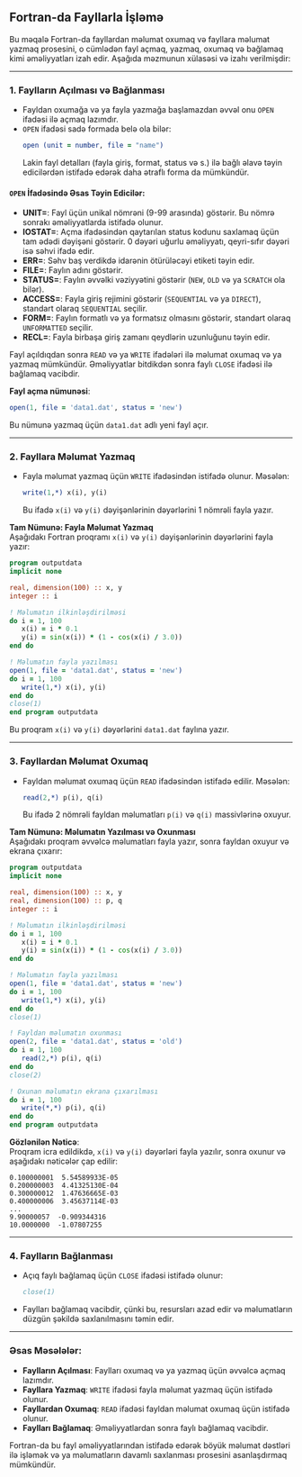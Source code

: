 ## Fortran-da Fayllarla İşləmə

Bu məqalə Fortran-da fayllardan məlumat oxumaq və fayllara məlumat yazmaq prosesini, o cümlədən fayl açmaq, yazmaq, oxumaq və bağlamaq kimi əməliyyatları izah edir. Aşağıda məzmunun xülasəsi və izahı verilmişdir:

---

### 1. **Faylların Açılması və Bağlanması**
   - Fayldan oxumağa və ya fayla yazmağa başlamazdan əvvəl onu `OPEN` ifadəsi ilə açmaq lazımdır.
   - `OPEN` ifadəsi sadə formada belə ola bilər:
     ```fortran
     open (unit = number, file = "name")
     ```
     Lakin fayl detalları (fayla giriş, format, status və s.) ilə bağlı əlavə təyin edicilərdən istifadə edərək daha ətraflı forma da mümkündür.

#### `OPEN` İfadəsində Əsas Təyin Edicilər:
   - **UNIT=**: Fayl üçün unikal nömrəni (9-99 arasında) göstərir. Bu nömrə sonrakı əməliyyatlarda istifadə olunur.
   - **IOSTAT=**: Açma ifadəsindən qaytarılan status kodunu saxlamaq üçün tam ədədi dəyişəni göstərir. 0 dəyəri uğurlu əməliyyatı, qeyri-sıfır dəyəri isə səhvi ifadə edir.
   - **ERR=**: Səhv baş verdikdə idarənin ötürüləcəyi etiketi təyin edir.
   - **FILE=**: Faylın adını göstərir.
   - **STATUS=**: Faylın əvvəlki vəziyyətini göstərir (`NEW`, `OLD` və ya `SCRATCH` ola bilər).
   - **ACCESS=**: Fayla giriş rejimini göstərir (`SEQUENTIAL` və ya `DIRECT`), standart olaraq `SEQUENTIAL` seçilir.
   - **FORM=**: Faylın formatlı və ya formatsız olmasını göstərir, standart olaraq `UNFORMATTED` seçilir.
   - **RECL=**: Fayla birbaşa giriş zamanı qeydlərin uzunluğunu təyin edir.

   Fayl açıldıqdan sonra `READ` və ya `WRITE` ifadələri ilə məlumat oxumaq və ya yazmaq mümkündür. Əməliyyatlar bitdikdən sonra faylı `CLOSE` ifadəsi ilə bağlamaq vacibdir.

   **Fayl açma nümunəsi**:
   ```fortran
   open(1, file = 'data1.dat', status = 'new')
   ```
   Bu nümunə yazmaq üçün `data1.dat` adlı yeni fayl açır.

---

### 2. **Fayllara Məlumat Yazmaq**
   - Fayla məlumat yazmaq üçün `WRITE` ifadəsindən istifadə olunur. Məsələn:
     ```fortran
     write(1,*) x(i), y(i)
     ```
     Bu ifadə `x(i)` və `y(i)` dəyişənlərinin dəyərlərini 1 nömrəli fayla yazır.

   **Tam Nümunə: Fayla Məlumat Yazmaq**  
   Aşağıdakı Fortran proqramı `x(i)` və `y(i)` dəyişənlərinin dəyərlərini fayla yazır:
   ```fortran
   program outputdata
   implicit none

   real, dimension(100) :: x, y
   integer :: i

   ! Məlumatın ilkinləşdirilməsi
   do i = 1, 100
      x(i) = i * 0.1
      y(i) = sin(x(i)) * (1 - cos(x(i) / 3.0))
   end do

   ! Məlumatın fayla yazılması
   open(1, file = 'data1.dat', status = 'new')
   do i = 1, 100
      write(1,*) x(i), y(i)
   end do
   close(1)
   end program outputdata
   ```

   Bu proqram `x(i)` və `y(i)` dəyərlərini `data1.dat` faylına yazır.

---

### 3. **Fayllardan Məlumat Oxumaq**
   - Fayldan məlumat oxumaq üçün `READ` ifadəsindən istifadə edilir. Məsələn:
     ```fortran
     read(2,*) p(i), q(i)
     ```
     Bu ifadə 2 nömrəli fayldan məlumatları `p(i)` və `q(i)` massivlərinə oxuyur.

   **Tam Nümunə: Məlumatın Yazılması və Oxunması**  
   Aşağıdakı proqram əvvəlcə məlumatları fayla yazır, sonra fayldan oxuyur və ekrana çıxarır:
   ```fortran
   program outputdata
   implicit none

   real, dimension(100) :: x, y
   real, dimension(100) :: p, q
   integer :: i

   ! Məlumatın ilkinləşdirilməsi
   do i = 1, 100
      x(i) = i * 0.1
      y(i) = sin(x(i)) * (1 - cos(x(i) / 3.0))
   end do

   ! Məlumatın fayla yazılması
   open(1, file = 'data1.dat', status = 'new')
   do i = 1, 100
      write(1,*) x(i), y(i)
   end do
   close(1)

   ! Fayldan məlumatın oxunması
   open(2, file = 'data1.dat', status = 'old')
   do i = 1, 100
      read(2,*) p(i), q(i)
   end do
   close(2)

   ! Oxunan məlumatın ekrana çıxarılması
   do i = 1, 100
      write(*,*) p(i), q(i)
   end do
   end program outputdata
   ```

   **Gözlənilən Nəticə**:  
   Proqram icra edildikdə, `x(i)` və `y(i)` dəyərləri fayla yazılır, sonra oxunur və aşağıdakı nəticələr çap edilir:
   ```
   0.100000001  5.54589933E-05
   0.200000003  4.41325130E-04
   0.300000012  1.47636665E-03
   0.400000006  3.45637114E-03
   ...
   9.90000057  -0.909344316
   10.0000000  -1.07807255
   ```

---

### 4. **Faylların Bağlanması**
   - Açıq faylı bağlamaq üçün `CLOSE` ifadəsi istifadə olunur:
     ```fortran
     close(1)
     ```
   - Faylları bağlamaq vacibdir, çünki bu, resursları azad edir və məlumatların düzgün şəkildə saxlanılmasını təmin edir.

---

### Əsas Məsələlər:
   - **Faylların Açılması**: Faylları oxumaq və ya yazmaq üçün əvvəlcə açmaq lazımdır.
   - **Fayllara Yazmaq**: `WRITE` ifadəsi fayla məlumat yazmaq üçün istifadə olunur.
   - **Fayllardan Oxumaq**: `READ` ifadəsi fayldan məlumat oxumaq üçün istifadə olunur.
   - **Faylları Bağlamaq**: Əməliyyatlardan sonra faylı bağlamaq vacibdir.

Fortran-da bu fayl əməliyyatlarından istifadə edərək böyük məlumat dəstləri ilə işləmək və ya məlumatların davamlı saxlanması prosesini asanlaşdırmaq mümkündür.